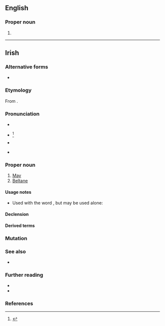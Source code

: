 ==English==

===Proper noun===
{{en-proper noun}}

# {{alternative spelling of|en|Beltane}}

----

==Irish==

===Alternative forms===
* {{alt|ga|Beáltaine}}

===Etymology===
From {{inh|ga|sga|Beltaine}}.

===Pronunciation===
* {{IPA|ga|/ˈbʲal̪ˠt̪ˠənʲə/}}
* {{a|Munster}} {{IPA|ga|/ˈbʲɑul̪ˠt̪ˠənʲə/}}<ref>{{R:ga:Sjoestedt Phonetique|30}}</ref>
* {{a|Aran}} {{IPA|ga|/ˈbʲal̪ˠt̪ˠənə/}}
* {{a|Cois Fharraige}} {{IPA|ga|/ˈbʲɑːl̪ˠt̪ˠənʲə/}}

===Proper noun===
{{ga-proper noun|f|~}}

# [[May]] {{gloss|month}}
# [[Beltane]]

====Usage notes====
* Used with the word {{m|ga|mí||month}}, but may be used alone:
*: {{uxi|ga|mí na '''Bealtaine'''|month of May}}

====Declension====
{{ga-decl-f4|B|ealtaine|ealtainí}}

====Derived terms====
{{der3|ga
|Lá Bealtaine<t:May Day>
|Oíche Bhealtaine<t:eve of May Day>
|idir dhá thine Bhealtaine<t:in a dilemma>
|bearnán Bealtaine<t:marsh marigold>
|bláth bán na Bealtaine<t:hawthorn blossom>
|cuil Bhealtaine<t:may-fly>
|lus buí Bealtaine<t:marsh marigold>
|oíche Lae Bealtaine<t:May-Day night>
|(Lá) [[Sean-Bhealtaine]], [[Seanlá Bealtaine]]<t:old-style May Day, 12th May>
}}

===Mutation===
{{ga-mut}}

===See also===
* {{list:Gregorian calendar months/ga}}

===Further reading===
* {{R:ga:Ó Dónaill}}
* {{R:ga:Finck|II|38}}

===References===
<references/>

{{topics|ga|Calendar terms}}